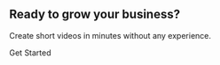 <Section py="8|12|16|24">
  <Container>
    <Div textAlign="center">
      <H2 fontSize="4xl|5xl" m="0">
        Ready to grow your business?
      </H2>
      <P fontSize="xl|2xl" mt="2">
        Create short videos in minutes without any experience.
      </P>
      <ButtonLink href="#" variant="link lg">
        Get Started <Icon name="arrow-right-circle" ml="2" />
      </ButtonLink>
    </Div>
  </Container>
</Section>
